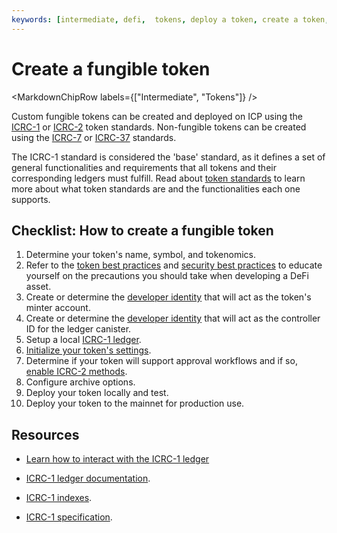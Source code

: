 ```yaml
---
keywords: [intermediate, defi,  tokens, deploy a token, create a token, icrc1]
---
```



# Create a fungible token

<MarkdownChipRow labels={["Intermediate", "Tokens"]} />

Custom fungible tokens can be created and deployed on ICP using the [ICRC-1](https://github.com/dfinity/ICRC-1/tree/main/standards/ICRC-1) or [ICRC-2](https://github.com/dfinity/ICRC-1/tree/main/standards/ICRC-2) token standards. Non-fungible tokens can be created using the [ICRC-7](https://github.com/dfinity/ICRC/tree/main/ICRCs/ICRC-7) or [ICRC-37](https://github.com/dfinity/ICRC/tree/main/ICRCs/ICRC-37) standards.

The ICRC-1 standard is considered the 'base' standard, as it defines a set of general functionalities and requirements that all tokens and their corresponding ledgers must fulfill. Read about [token standards](/docs/defi/token-standards/) to learn more about what token standards are and the functionalities each one supports.

## Checklist: How to create a fungible token

1. Determine your token's name, symbol, and tokenomics.
2. Refer to the [token best practices](/docs/defi/defi-best-practices) and [security best practices](/docs/building-apps/security/overview) to educate yourself on the precautions you should take when developing a DeFi asset.
3. Create or determine the [developer identity](/docs/building-apps/getting-started/identities) that will act as the token's minter account.
4. Create or determine the [developer identity](/docs/building-apps/getting-started/identities) that will act as the controller ID for the ledger canister.
5. Setup a local [ICRC-1 ledger](/docs/defi/token-ledgers/setup/icrc1_ledger_setup).
6. [Initialize your token's settings](/docs/defi/token-ledgers/usage/icrc1_ledger_usage).
7. Determine if your token will support approval workflows and if so, [enable ICRC-2 methods](/docs/defi/token-ledgers/usage/icrc1_ledger_usage#ICRC2).
8. Configure archive options.
9. Deploy your token locally and test.
10. Deploy your token to the mainnet for production use.

## Resources

- [Learn how to interact with the ICRC-1 ledger](./token-ledgers/usage/icrc1_ledger_usage.mdx)

- [ICRC-1 ledger documentation](/docs/defi/token-ledgers/setup/icrc1_ledger_setup).

- [ICRC-1 indexes](/docs/defi/token-indexes/).

- [ICRC-1 specification](https://github.com/dfinity/ICRC-1).
